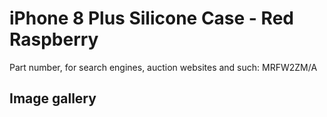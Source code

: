 
# iPhone 8 Plus Silicone Case - Red Raspberry

Part number, for search engines, auction websites and such: MRFW2ZM/A

## Image gallery

<div style={{ width: '100%', maxWidth: '768px' }}>
<GalleryComponent
    images={[
      {
        original: "/everysource/MRFW2.webp",
        thumbnail: "/everypreview/MRFW2.webp",
      },
      {
        original: "/everysource/MRFW2_AV1_GOLD.webp",
        thumbnail: "/everypreview/MRFW2_AV1_GOLD.webp",
      },
      {
        original: "/everysource/MRFW2_AV1_SILVER.webp",
        thumbnail: "/everypreview/MRFW2_AV1_SILVER.webp",
      },
      {
        original: "/everysource/MRFW2_AV1_SPACE_GRAY.webp",
        thumbnail: "/everypreview/MRFW2_AV1_SPACE_GRAY.webp",
      },
      {
        original: "/everysource/MRFW2_AV2.webp",
        thumbnail: "/everypreview/MRFW2_AV2.webp",
      }
    ]}
  />
</div>